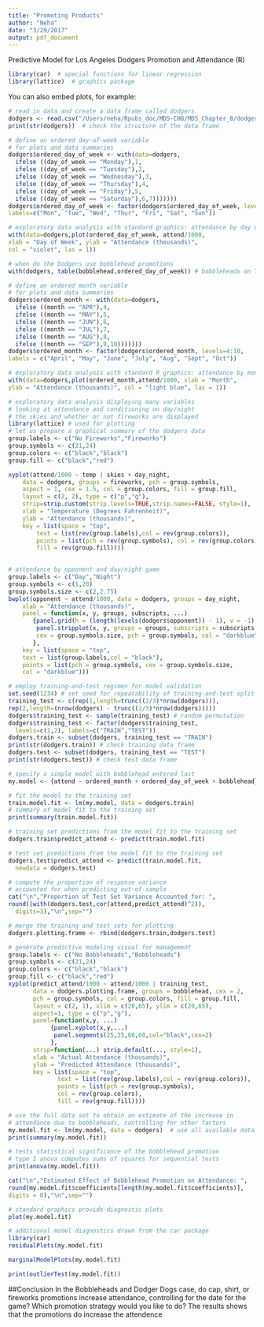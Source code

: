 ```yaml
---
title: "Promoting Products"
author: "Neha"
date: "3/29/2017"
output: pdf_document
---
```


Predictive Model for Los Angeles Dodgers Promotion and Attendance (R)

```r
library(car)  # special functions for linear regression
library(lattice)  # graphics package

```

You can also embed plots, for example:

```r
# read in data and create a data frame called dodgers
dodgers <- read.csv("/Users/neha/Rpubs_doc/MDS-CH8/MDS_Chapter_8/dodgers.csv")
print(str(dodgers))  # check the structure of the data frame
```

```r
# define an ordered day-of-week variable 
# for plots and data summaries
dodgers$ordered_day_of_week <- with(data=dodgers,
  ifelse ((day_of_week == "Monday"),1,
  ifelse ((day_of_week == "Tuesday"),2,
  ifelse ((day_of_week == "Wednesday"),3,
  ifelse ((day_of_week == "Thursday"),4,
  ifelse ((day_of_week == "Friday"),5,
  ifelse ((day_of_week == "Saturday"),6,7)))))))
dodgers$ordered_day_of_week <- factor(dodgers$ordered_day_of_week, levels=1:7,
labels=c("Mon", "Tue", "Wed", "Thur", "Fri", "Sat", "Sun"))
```

```r
# exploratory data analysis with standard graphics: attendance by day of week
with(data=dodgers,plot(ordered_day_of_week, attend/1000, 
xlab = "Day of Week", ylab = "Attendance (thousands)", 
col = "violet", las = 1))
```

```r
# when do the Dodgers use bobblehead promotions
with(dodgers, table(bobblehead,ordered_day_of_week)) # bobbleheads on Tuesday
```

```r
# define an ordered month variable 
# for plots and data summaries
dodgers$ordered_month <- with(data=dodgers,
  ifelse ((month == "APR"),4,
  ifelse ((month == "MAY"),5,
  ifelse ((month == "JUN"),6,
  ifelse ((month == "JUL"),7,
  ifelse ((month == "AUG"),8,
  ifelse ((month == "SEP"),9,10)))))))
dodgers$ordered_month <- factor(dodgers$ordered_month, levels=4:10,
labels = c("April", "May", "June", "July", "Aug", "Sept", "Oct"))
```

```r
# exploratory data analysis with standard R graphics: attendance by month 
with(data=dodgers,plot(ordered_month,attend/1000, xlab = "Month", 
ylab = "Attendance (thousands)", col = "light blue", las = 1))
```

```r
# exploratory data analysis displaying many variables
# looking at attendance and conditioning on day/night
# the skies and whether or not fireworks are displayed
library(lattice) # used for plotting 
# let us prepare a graphical summary of the dodgers data
group.labels <- c("No Fireworks","Fireworks")
group.symbols <- c(21,24)
group.colors <- c("black","black") 
group.fill <- c("black","red")
```

```r
xyplot(attend/1000 ~ temp | skies + day_night, 
    data = dodgers, groups = fireworks, pch = group.symbols, 
    aspect = 1, cex = 1.5, col = group.colors, fill = group.fill,
    layout = c(2, 2), type = c("p","g"),
    strip=strip.custom(strip.levels=TRUE,strip.names=FALSE, style=1),
    xlab = "Temperature (Degrees Fahrenheit)", 
    ylab = "Attendance (thousands)",
    key = list(space = "top", 
        text = list(rev(group.labels),col = rev(group.colors)),
        points = list(pch = rev(group.symbols), col = rev(group.colors),
        fill = rev(group.fill))))  
                
```

```r
# attendance by opponent and day/night game
group.labels <- c("Day","Night")
group.symbols <- c(1,20)
group.symbols.size <- c(2,2.75)
bwplot(opponent ~ attend/1000, data = dodgers, groups = day_night, 
    xlab = "Attendance (thousands)",
    panel = function(x, y, groups, subscripts, ...) 
       {panel.grid(h = (length(levels(dodgers$opponent)) - 1), v = -1)
        panel.stripplot(x, y, groups = groups, subscripts = subscripts, 
        cex = group.symbols.size, pch = group.symbols, col = "darkblue")
       },
    key = list(space = "top", 
    text = list(group.labels,col = "black"),
    points = list(pch = group.symbols, cex = group.symbols.size, 
    col = "darkblue")))
```

```r
# employ training-and-test regimen for model validation
set.seed(1234) # set seed for repeatability of training-and-test split
training_test <- c(rep(1,length=trunc((2/3)*nrow(dodgers))),
rep(2,length=(nrow(dodgers) - trunc((2/3)*nrow(dodgers)))))
dodgers$training_test <- sample(training_test) # random permutation 
dodgers$training_test <- factor(dodgers$training_test, 
  levels=c(1,2), labels=c("TRAIN","TEST"))
dodgers.train <- subset(dodgers, training_test == "TRAIN")
print(str(dodgers.train)) # check training data frame
dodgers.test <- subset(dodgers, training_test == "TEST")
print(str(dodgers.test)) # check test data frame
```

```r
# specify a simple model with bobblehead entered last
my.model <- {attend ~ ordered_month + ordered_day_of_week + bobblehead}

# fit the model to the training set
train.model.fit <- lm(my.model, data = dodgers.train)
# summary of model fit to the training set
print(summary(train.model.fit))
```

```r
# training set predictions from the model fit to the training set
dodgers.train$predict_attend <- predict(train.model.fit) 

# test set predictions from the model fit to the training set
dodgers.test$predict_attend <- predict(train.model.fit, 
  newdata = dodgers.test)
```

```r
# compute the proportion of response variance
# accounted for when predicting out-of-sample
cat("\n","Proportion of Test Set Variance Accounted for: ",
round((with(dodgers.test,cor(attend,predict_attend)^2)),
  digits=3),"\n",sep="")
```

```r
# merge the training and test sets for plotting
dodgers.plotting.frame <- rbind(dodgers.train,dodgers.test)
```

```r
# generate predictive modeling visual for management
group.labels <- c("No Bobbleheads","Bobbleheads")
group.symbols <- c(21,24)
group.colors <- c("black","black") 
group.fill <- c("black","red")  
xyplot(predict_attend/1000 ~ attend/1000 | training_test, 
       data = dodgers.plotting.frame, groups = bobblehead, cex = 2,
       pch = group.symbols, col = group.colors, fill = group.fill, 
       layout = c(2, 1), xlim = c(20,65), ylim = c(20,65), 
       aspect=1, type = c("p","g"),
       panel=function(x,y, ...)
            {panel.xyplot(x,y,...)
             panel.segments(25,25,60,60,col="black",cex=2)
            },
       strip=function(...) strip.default(..., style=1),
       xlab = "Actual Attendance (thousands)", 
       ylab = "Predicted Attendance (thousands)",
       key = list(space = "top", 
              text = list(rev(group.labels),col = rev(group.colors)),
              points = list(pch = rev(group.symbols), 
              col = rev(group.colors),
              fill = rev(group.fill))))     
```


```r
# use the full data set to obtain an estimate of the increase in
# attendance due to bobbleheads, controlling for other factors 
my.model.fit <- lm(my.model, data = dodgers)  # use all available data
print(summary(my.model.fit))
```

```r
# tests statistical significance of the bobblehead promotion
# type I anova computes sums of squares for sequential tests
print(anova(my.model.fit)) 
```

```r
cat("\n","Estimated Effect of Bobblehead Promotion on Attendance: ",
round(my.model.fit$coefficients[length(my.model.fit$coefficients)],
digits = 0),"\n",sep="")
```

```r
# standard graphics provide diagnostic plots
plot(my.model.fit)
```

```r
# additional model diagnostics drawn from the car package
library(car)
residualPlots(my.model.fit)

```

```r
marginalModelPlots(my.model.fit)

```

```r
print(outlierTest(my.model.fit))
```

##Conclusion
In the Bobbleheads and Dodger Dogs case, do cap, shirt, or fireworks promotions increase attendance, controlling for the date for the game? Which promotion strategy would you like to do?
The results shows that the promotions do increase the attendence
